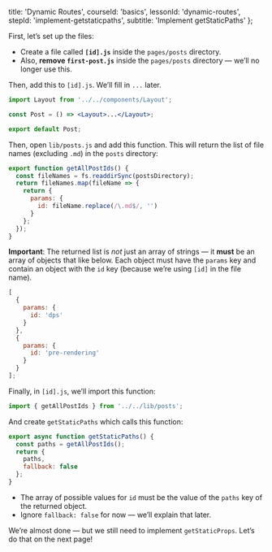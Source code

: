 
  title: 'Dynamic Routes',
  courseId: 'basics',
  lessonId: 'dynamic-routes',
  stepId: 'implement-getstaticpaths',
  subtitle: 'Implement getStaticPaths'
};

First, let’s set up the files:

- Create a file called **`[id].js`** inside the `pages/posts` directory.
- Also, **remove `first-post.js`** inside the `pages/posts` directory — we’ll no longer use this.

Then, add this to `[id].js`. We’ll fill in `...` later.

```jsx
import Layout from '../../components/Layout';

const Post = () => <Layout>...</Layout>;

export default Post;
```

Then, open `lib/posts.js` and add this function. This will return the list of file names (excluding `.md`) in the `posts` directory:

```jsx
export function getAllPostIds() {
  const fileNames = fs.readdirSync(postsDirectory);
  return fileNames.map(fileName => {
    return {
      params: {
        id: fileName.replace(/\.md$/, '')
      }
    };
  });
}
```

**Important**: The returned list is _not_ just an array of strings — it **must** be an array of objects that like below. Each object must have the `params` key and contain an object with the `id` key (because we’re using `[id]` in the file name).

```js
[
  {
    params: {
      id: 'dps'
    }
  },
  {
    params: {
      id: 'pre-rendering'
    }
  }
];
```

Finally, in `[id].js`, we’ll import this function:

```js
import { getAllPostIds } from '../../lib/posts';
```

And create `getStaticPaths` which calls this function:

```jsx
export async function getStaticPaths() {
  const paths = getAllPostIds();
  return {
    paths,
    fallback: false
  };
}
```

- The array of possible values for `id` must be the value of the `paths` key of the returned object.
- Ignore `fallback: false` for now — we’ll explain that later.

We’re almost done — but we still need to implement `getStaticProps`. Let’s do that on the next page!

